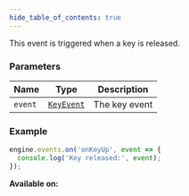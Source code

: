 ```yaml
---
hide_table_of_contents: true
---
```



This event is triggered when a key is released.

### Parameters

| Name    | Type                              | Description   |
| ------- | --------------------------------- | ------------- |
| `event` | [`KeyEvent`](/sdk/types/KeyEvent) | The key event |

### Example

```js
engine.events.on('onKeyUp', event => {
  console.log('Key released:', event);
});
```

**Available on:** <ClientTag />
